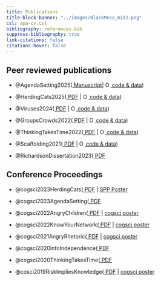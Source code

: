 ```yaml
---
title: Publications
title-block-banner: "../images/BlackMesa_mid2.png"
csl: apa-cv.csl
bibliography: references.bib
suppress-bibliography: true
link-citations: false
citations-hover: false
---
```


## Peer reviewed publications

-   @AgendaSetting2025([<i class="fas fa-file-pdf"></i> Manuscript](pdfs/RichardsonEtAl_2025_AgendaSetting.pdf)\| [<img src="../images/icon_osf.png" alt="OSF" style="height:1em;"/> code & data](https://osf.io/7t4v2/files/osfstorage))

-   @HerdingCats2025([<i class="fas fa-file-pdf"></i> PDF](pdfs/RichardsonEtAl_2025_HerdingCats.pdf) \| [<img src="../images/icon_osf.png" alt="OSF" style="height:1em;"/> code & data](https://osf.io/d7szc/files/osfstorage))

-   @Viruses2024([<i class="fas fa-file-pdf"></i> PDF](pdfs/MenendezRichardsonEtAl_2024_Viruses.pdf) \| [<img src="../images/icon_osf.png" alt="OSF" style="height:1em;"/> code & data](https://osf.io/h4c26/files/osfstorage))

-   @GroupsCrowds2022([<i class="fas fa-file-pdf"></i> PDF](pdfs/RichardsonKeil_2022_EffectiveReasoning.pdf) \| [<img src="../images/icon_osf.png" alt="OSF" style="height:1em;"/> code & data](https://osf.io/6pw5n/files/osfstorage))

-   @ThinkingTakesTime2022([<i class="fas fa-file-pdf"></i> PDF](pdfs/RichardsonKeil_2022_ThinkingTakesTime.pdf) \| [<img src="../images/icon_osf.png" alt="OSF" style="height:1em;"/> code & data](https://osf.io/z6ykt/files/osfstorage))

-   @Scaffolding2021([<i class="fas fa-file-pdf"></i> PDF](pdfs/RichardsonEtAl_2021_Scaffolding.pdf) \| [<img src="../images/icon_osf.png" alt="OSF" style="height:1em;"/> code & data](https://osf.io/epk4b/files/osfstorage))

-   @RichardsonDissertation2023([<i class="fas fa-file-pdf"></i> PDF](pdfs/dissertation_Richardson2023.pdf)


```{=html}
<!--
## Working papers

- @pfanderQuasiuniversalAcceptanceBasic2024 (*submitted*)
- @pfanderTrustingForgettingImpressive2025 (*submitted*)
- @pfanderFrenchTrustMore2025
-->
```

## Conference Proceedings

-   @cogsci2023HerdingCats([<i class="fas fa-file-pdf"></i> PDF](pdfs/confpaper_RichardsonEtAl2023_HerdingCats.pdf) \| [<i class="fa-solid fa-person-chalkboard"></i>SPP Poster](pdfs/poster_socphilpsych2022_HerdingCats.pdf)

-   @cogsci2023AgendaSetting([<i class="fas fa-file-pdf"></i> PDF](pdfs/confpaper_RichardsonEtAl2023_AgendaSetting.pdf)

-   @cogsci2022AngryChildren([<i class="fas fa-file-pdf"></i> PDF](pdfs/confpaper_RichardsonKeil2022_AngerChildren.pdf) \| [<i class="fa-solid fa-person-chalkboard"></i>cogsci poster](pdfs/poster_cogsci2022_AngryChildren.pdf)

-   @cogsci2022KnowYourNetwork([<i class="fas fa-file-pdf"></i> PDF](pdfs/confpaper_RichardsonEtAl2022_KnowYourNetwork.pdf) \| [<i class="fa-solid fa-person-chalkboard"></i>cogsci poster](pdfs/poster_cogsci2022_KnowYourNetwork.pdf)

-   @cogsci2021AngryRhetoric([<i class="fas fa-file-pdf"></i> PDF](pdfs/confpaper_RichardsonKeil2021_AngryRhetoric.pdf) \| [<i class="fa-solid fa-person-chalkboard"></i>cogsci poster](pdfs/poster_cogsci2021_AngryRhetoric.pdf)

-   @cogsci2020InfoIndependence([<i class="fas fa-file-pdf"></i> PDF](pdfs/confpaper_RichardsonKeil2020_InfoIndependence.pdf)

-   @cogsci2020ThinkingTakesTime([<i class="fas fa-file-pdf"></i> PDF](pdfs/confpaper_RichardsonEtAl2020_ResponseTimes.pdf)

-   @cosci2019RiskImpliesKnowledge([<i class="fas fa-file-pdf"></i> PDF](pdfs/confpaper_RichardsonJaraEttinger2019_RiskImpliesKnowledge.pdf) \| [<i class="fa-solid fa-person-chalkboard"></i>cogsci poster](pdfs/poster_cogsci2019_RiskImpliesKnowledge.pdf)


```{=html}
<!--
## Talks & Presentations

-   Richardson, E., Hok, H., Shaw, A., & Keil, F.C. (2023, October). *Good Timing: what can children’s reasoning about time costs tell us about social cognition?*. Psychology Department Lecture Series, University of Michigan.
-   Richardson, E., Hok, H., Shaw, A., & Keil, F.C. (2023, November). *Good Timing: managing speed-accuracy tradeoffs in collective decision-making*. Weinberg Institute for Cognitive Science Lecture Series, University of Michigan.
-   Richardson, E., Davis, I.M., & Keil, F.C. (2023, June). *Identifying agenda setters in sequential testimony*. Society for Philosophy & Psychology Annual Meeting, University of Pittsburgh.
-   Richardson, E., Hok, H., Shaw, A., & Keil, F.C. (2023, May). *Reasoning about time costs in collaborative learning*. MPRG iSearch Lab Meeting, Max Planck Institute for Human Development.
-   Richardson, E., Hok, H., Shaw, A., & Keil, F.C. (2022, July). *Herding Cats*. Society for Philosophy & Psychology Annual Meeting, University of Milan.
-->
```
